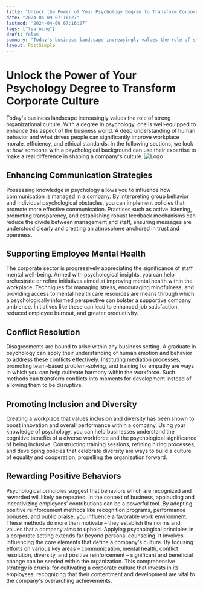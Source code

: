 ```yaml
---
title: "Unlock the Power of Your Psychology Degree to Transform Corporate Culture"
date: "2024-04-09 07:16:27"
lastmod: "2024-04-09 07:16:27"
tags: ["learning"]
draft: false
summary: "Today's business landscape increasingly values the role of strong organizational culture. With a degree in psychology, one is well-equipped to enhance this aspect of the business world. A deep understanding of human behavior and what drives people can significantly improve workplace morale, efficiency, and ethical standards. In the following sections, we look at how someone with a psychological background can use their expertise to make a real difference in shaping a company's culture."
layout: PostSimple
---
```

# Unlock the Power of Your Psychology Degree to Transform Corporate Culture
Today's business landscape increasingly values the role of strong organizational culture. With a degree in psychology, one is well-equipped to enhance this aspect of the business world. A deep understanding of human behavior and what drives people can significantly improve workplace morale, efficiency, and ethical standards. In the following sections, we look at how someone with a psychological background can use their expertise to make a real difference in shaping a company's culture.
<img alt="Logo" class="lazyImg" data-src="https://cdn.seniorsselection.com/src_image/0092e41ab437e4f93c624bcdcf87ced4.webp" src="/statics/image/loading.webp"/>
## Enhancing Communication Strategies
Possessing knowledge in psychology allows you to influence how communication is managed in a company. By interpreting group behavior and individual psychological obstacles, you can implement policies that promote more effective communication. Practices such as active listening, promoting transparency, and establishing robust feedback mechanisms can reduce the divide between management and staff, ensuring messages are understood clearly and creating an atmosphere anchored in trust and openness.
## Supporting Employee Mental Health
The corporate sector is progressively appreciating the significance of staff mental well-being. Armed with psychological insights, you can help orchestrate or refine initiatives aimed at improving mental health within the workplace. Techniques for managing stress, encouraging mindfulness, and providing access to mental health care resources are means through which a psychologically informed perspective can bolster a supportive company ambience. Initiatives like these can lead to enhanced job satisfaction, reduced employee burnout, and greater productivity.
## Conflict Resolution
Disagreements are bound to arise within any business setting. A graduate in psychology can apply their understanding of human emotion and behavior to address these conflicts effectively. Instituting mediation processes, promoting team-based problem-solving, and training for empathy are ways in which you can help cultivate harmony within the workforce. Such methods can transform conflicts into moments for development instead of allowing them to be disruptive.
## Promoting Inclusion and Diversity
Creating a workplace that values inclusion and diversity has been shown to boost innovation and overall performance within a company. Using your knowledge of psychology, you can help businesses understand the cognitive benefits of a diverse workforce and the psychological significance of being inclusive. Constructing training sessions, refining hiring processes, and developing policies that celebrate diversity are ways to build a culture of equality and cooperation, propelling the organization forward.
## Rewarding Positive Behaviors
Psychological principles suggest that behaviors which are recognized and rewarded will likely be repeated. In the context of business, applauding and incentivizing employees’ contributions can be a powerful tool. By adopting positive reinforcement methods like recognition programs, performance bonuses, and public praise, you influence a favorable work environment. These methods do more than motivate – they establish the norms and values that a company aims to uphold.
Applying psychological principles in a corporate setting extends far beyond personal counseling. It involves influencing the core elements that define a company's culture. By focusing efforts on various key areas – communication, mental health, conflict resolution, diversity, and positive reinforcement – significant and beneficial change can be seeded within the organization. This comprehensive strategy is crucial for cultivating a corporate culture that invests in its employees, recognizing that their contentment and development are vital to the company's overarching achievements.
        